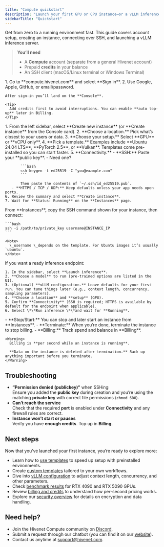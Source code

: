 ```yaml
---
title: "Compute quickstart"
description: "Launch your first GPU or CPU instance—or a vLLM inference server—in minutes with Compute by Hivenet."
sidebarTitle: "Quickstart"
---
```


Get from zero to a running environment fast. This guide covers account setup, creating an instance, connecting over SSH, and launching a vLLM inference server.

> **You’ll need**
>
> - A **Compute** account (separate from a general Hivenet account)
> - Prepaid **credits** in your balance
> - An SSH client (macOS/Linux terminal or Windows Terminal)

<Steps>
  <Step title="Sign in to Compute">
    1. Go to **compute.hivenet.com** and select **Sign in**.
    2. Use Google, Apple, GitHub, or email/password.

    After sign-in you’ll land on the **Console**.

    <Tip>
      Add credits first to avoid interruptions. You can enable **auto top-up** later in Billing.
    </Tip>
  </Step>
  <Step title="Create a GPU or CPU instance">
    1. From the left sidebar, select **Create new instance** (or **Create instance** from the Console card).
    2. **Choose a location.** Pick what’s closest to your users or data.
    3. **Choose your setup.** Select **GPU** or **vCPU only**.
    4. **Pick a template.** Examples include **Ubuntu 24.04 LTS**, **PyTorch 2.5**, or **Vulkan**. Templates come pre-installed so you can start faster.
    5. **Connectivity.**
       - **SSH:** Paste your **public key**.
         - Need one?

           ```bash
           ssh-keygen -t ed25519 -C "you@example.com"
           ```

           Then paste the contents of `~/.ssh/id_ed25519.pub`.
       - **HTTPS / TCP / UDP:** Keep defaults unless your app needs open ports.
    6. Review the summary and select **Create instance**.
    7. Wait for **Status: Running** on the **Instances** page.
  </Step>
  <Step title="Connect over SSH">
    From **Instances**, copy the SSH command shown for your instance, then connect:

    ```bash
    ssh -i /path/to/private_key username@INSTANCE_IP
    ```

    <Note>
      \_username \_depends on the template. For Ubuntu images it’s usually `ubuntu`.
    </Note>
  </Step>
  <Step title="Launch a vLLM inference server (optional)">
    If you want a ready inference endpoint:

    1. In the sidebar, select **Launch inference**.
    2. **Choose a model** to run (pre-trained options are listed in the UI).
    3. (Optional) **vLLM configuration.** Leave defaults for your first run. You can tune things later (e.g., context length, concurrency, sampling parameters).
    4. **Choose a location** and **setup** (GPU).
    5. Confirm **Connectivity** (SSH is required; HTTPS is available by default for the endpoint when applicable).
    6. Select \*\*Run inference \*\*and wait for **Running**.
  </Step>
  <Step title="Manage and clean up">
    - **Stop/Start:** You can stop and later start an instance from **Instances**.
    - **Terminate:** When you’re done, terminate the instance to stop billing.
    - **Billing:** Track spend and balance in **Billing**.

    <Warning>
      Billing is **per second while an instance is running**.

      **Data on the instance is deleted after termination.** Back up anything important before you terminate.
    </Warning>
  </Step>
</Steps>

## Troubleshooting

- **“Permission denied (publickey)”** when SSHing\
  Ensure you added the **public key** during creation and you’re using the matching **private key** with correct file permissions (`chmod 600`).
- **Can’t reach the service**\
  Check that the required **port** is enabled under **Connectivity** and any firewall rules are correct.
- **Instance won’t start or pauses**\
  Verify you have **enough credits**. Top up in **Billing**.

## Next steps

Now that you’ve launched your first instance, you’re ready to explore more:

- Learn how to [use templates](/articles/essentials/custom-templates) to speed up setup with preinstalled environments.
- Create [custom templates](/articles/essentials/custom-templates) tailored to your own workflows.
- Dive into [vLLM configuration](/articles/essentials/how-to-vllm) to adjust context length, concurrency, and other parameters.
- Check [benchmark results](https://compute.hivenet.com/post/rtx-4090-and-5090s---up-to-2-3x-faster-than-an-a100) for RTX 4090 and RTX 5090 GPUs.
- Review [billing and credits](/articles/account-billing/billing-info) to understand how per-second pricing works.
- Explore our [security overview](/articles/reference/faq) for details on encryption and data handling.

## Need help?

- Join the Hivenet Compute community on [Discord](https://discord.com/cTmPDPrMG2).
- Submit a request through our chatbot (you can find it on our [website](https://compute.hivenet.com)).
- Contact us anytime at [support@hivenet.com](mailto:support@hivenet.com).